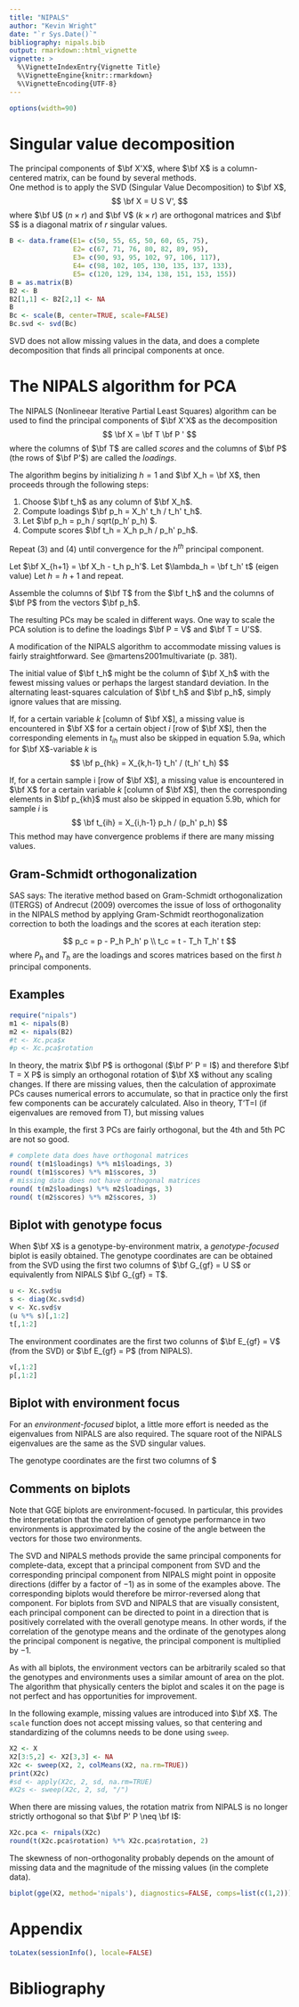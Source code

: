 ```yaml
---
title: "NIPALS"
author: "Kevin Wright"
date: "`r Sys.Date()`"
bibliography: nipals.bib
output: rmarkdown::html_vignette
vignette: >
  %\VignetteIndexEntry{Vignette Title}
  %\VignetteEngine{knitr::rmarkdown}
  %\VignetteEncoding{UTF-8}
---
```


```r
options(width=90)
```

# Singular value decomposition

The principal components of $\bf X'X$, where $\bf X$ is a column-centered matrix,
can be found by several methods.  
One method is to apply the SVD (Singular Value Decomposition) to $\bf X$,
$$
\bf X = U S V',
$$
where $\bf U$ $(n \times r)$ and $\bf V$ $(k \times r)$ are orthogonal
matrices and $\bf S$ is a diagonal matrix of $r$ singular values.

```r
B <- data.frame(E1= c(50, 55, 65, 50, 60, 65, 75),
                E2= c(67, 71, 76, 80, 82, 89, 95),
                E3= c(90, 93, 95, 102, 97, 106, 117),
                E4= c(98, 102, 105, 130, 135, 137, 133),
                E5= c(120, 129, 134, 138, 151, 153, 155))
B = as.matrix(B)
B2 <- B
B2[1,1] <- B2[2,1] <- NA
B
Bc <- scale(B, center=TRUE, scale=FALSE)
Bc.svd <- svd(Bc)
```

SVD does not allow missing values in the data, and does a complete decomposition that finds all principal components at once.

# The NIPALS algorithm for PCA

The NIPALS (Nonlineear Iterative Partial Least Squares) algorithm can be used
to find the principal components of $\bf X'X$ as the decomposition
$$
\bf X = \bf T \bf P '
$$
where the columns of $\bf T$ are called *scores* and the columns of
$\bf P$ (the rows of $\bf P'$) are called the *loadings*.

The algorithm begins by initializing $h=1$ and $\bf X_h = \bf X$,  then proceeds through the following steps:

1. Choose $\bf t_h$ as any column of $\bf X_h$.
2. Compute loadings $\bf p_h = X_h' t_h / t_h' t_h$.
3. Let $\bf p_h = p_h / sqrt(p_h' p_h) $.
4. Compute scores $\bf t_h = X_h p_h / p_h' p_h$.

Repeat (3) and (4) until convergence for the $h^{th}$ principal component.

Let $\bf X_{h+1} = \bf X_h - t_h p_h'$.
Let $\lambda_h = \bf t_h' t$ (eigen value)
Let $h = h + 1$ and repeat.

Assemble the columns of $\bf T$ from the $\bf t_h$ and the columns of
$\bf P$ from the vectors $\bf p_h$.

The resulting PCs may be scaled in different ways. One way to scale the PCA solution is to define the loadings $\bf P = V$ and $\bf T = U'S$.

A modification of the NIPALS algorithm to accommodate missing values is
fairly straightforward.  See @martens2001multivariate (p. 381).

The initial value of $\bf t_h$ might be the column of $\bf X_h$ with the fewest
missing values or perhaps the largest standard deviation.  In the alternating
least-squares calculation of $\bf t_h$ and $\bf p_h$, simply ignore values that
are missing.

If, for a certain variable $k$ [column of $\bf X$], a missing value is encountered in $\bf X$ for a certain object $i$ [row of $\bf X$], then the corresponding elements in $t_{ih}$ must also be skipped in equation 5.9a, which for $\bf X$-variable $k$ is
$$ 
\bf p_{hk} = X_{k,h-1} t_h'  / (t_h' t_h) 
$$

If, for a certain sample i [row of $\bf X$], a missing value is encountered in $\bf X$ for a certain variable $k$ [column of $\bf X$], then the corresponding elements in $\bf p_{kh}$ must also be skipped in equation 5.9b, which for sample $i$ is
$$ 
\bf t_{ih} = X_{i,h-1} p_h / (p_h' p_h) 
$$
This method may have convergence problems if there are many missing values.

## Gram-Schmidt orthogonalization

SAS says: The iterative method based on Gram-Schmidt orthogonalization (ITERGS) of Andrecut (2009) overcomes the issue of loss of orthogonality in the NIPALS method by applying Gram-Schmidt reorthogonalization correction to both the loadings and the scores at each iteration step:

$$
p_c = p - P_h P_h' p \\
t_c = t - T_h T_h' t
$$
where $P_h$ and $T_h$ are the loadings and scores matrices based on the first $h$ principal components.

## Examples

```r
require("nipals")
m1 <- nipals(B)
m2 <- nipals(B2)
#t <- Xc.pca$x
#p <- Xc.pca$rotation
```
In theory, the matrix $\bf P$ is orthogonal ($\bf P' P = I$)
and therefore $\bf T = X P$ is simply an
orthogonal rotation of $\bf X$ without any scaling changes.
If there are missing values, then the calculation of approximate PCs causes numerical errors to accumulate, so that in practice only the first few components can be accurately calculated. 
Also in theory, T'T=I (if eigenvalues are removed from T), but missing values 

In this example, the first 3 PCs are fairly orthogonal, but the 4th and 5th PC are not so good.

```r
# complete data does have orthogonal matrices
round( t(m1$loadings) %*% m1$loadings, 3)
round( t(m1$scores) %*% m1$scores, 3)
# missing data does not have orthogonal matrices
round( t(m2$loadings) %*% m2$loadings, 3)
round( t(m2$scores) %*% m2$scores, 3)
```

## Biplot with genotype focus

When $\bf X$ is a genotype-by-environment matrix, a *genotype-focused*
biplot is easily obtained.  The genotype coordinates are can be obtained
from the SVD using the first two columns of $\bf G_{gf} = U S$
or equivalently from NIPALS $\bf G_{gf} = T$.

```r
u <- Xc.svd$u
s <- diag(Xc.svd$d)
v <- Xc.svd$v
(u %*% s)[,1:2]
t[,1:2]
```
The environment coordinates are the first two colunns of
$\bf E_{gf} = V$ (from the SVD) or
$\bf E_{gf} = P$ (from NIPALS).
```r
v[,1:2]
p[,1:2]
```

## Biplot with environment focus

For an *environment-focused* biplot, a little more effort is needed as
the eigenvalues from NIPALS are also required.  The square root of the NIPALS
eigenvalues are the same as the SVD singular values.

The genotype coordinates are the first two columns of
$\bf G_{ef} = U $ (from SVD) or
$\bf G_{ef} = T \Lambda^{-1/2}$ from NIPALS, where
$\bf \Lambda$ is a diagonal matrix of the eigenvalues.
```r
u[,1:2]
sv <- sqrt(Xc.pca$eig)
(t %*% diag(1/sv))[,1:2]
```
The environment coordinates are
$\bf E_{ef} = V$ (from SVD) or
$\bf E_{ef} = P \Lambda^{1/2}$ (from NIPALS):
```r
(v %*% s)[,1:2]
(p %*% diag(sv))[,1:2]
```

## Comments on biplots

Note that GGE biplots are environment-focused.  In particular, this provides the interpretation that the correlation of genotype performance in two environments is approximated by the cosine of the angle between the vectors for those two environments.

The SVD and NIPALS methods provide the same
principal components for complete-data, except that a
principal component from SVD and the corresponding principal component from
NIPALS might point in opposite directions (differ by a factor of $-1$) as in some of the examples above.  The
corresponding biplots would therefore be mirror-reversed along that component.
For biplots from SVD and NIPALS that are visually consistent, each principal component can be directed to point in a direction that is positively correlated with the overall genotype means.  In other words, if the correlation of the genotype means and the ordinate of the genotypes along the principal component is negative, the principal component is multiplied by $-1$.

As with all biplots, the environment vectors can be arbitrarily scaled so that the genotypes and environments uses a similar amount of area on the plot.
The algorithm that physically centers the biplot and scales it on the page is not perfect and has opportunities for improvement.


In the following example, missing values are introduced into $\bf X$.
The `scale` function does not accept missing values, so that centering and standardizing of the columns needs to be done using `sweep`.
```r
X2 <- X
X2[3:5,2] <- X2[3,3] <- NA
X2c <- sweep(X2, 2, colMeans(X2, na.rm=TRUE))
print(X2c)
#sd <- apply(X2c, 2, sd, na.rm=TRUE)
#X2s <- sweep(X2c, 2, sd, "/")
```
When there are missing values, the rotation matrix from NIPALS is no longer strictly orthogonal
so that $\bf P' P \neq \bf I$:
```r
X2c.pca <- rnipals(X2c)
round(t(X2c.pca$rotation) %*% X2c.pca$rotation, 2)
```
The skewness of non-orthogonality probably depends on the amount of missing
data and the magnitude of the missing values (in the complete data).
```r
biplot(gge(X2, method='nipals'), diagnostics=FALSE, comps=list(c(1,2)))
```




# Appendix

```r
toLatex(sessionInfo(), locale=FALSE)
```

# Bibliography
